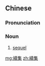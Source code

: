 {{also|续集}}
==Chinese==
{{zh-forms|s=续集}}

===Pronunciation===
{{zh-pron
|m=xùjí
|c=zuk6 zaap6
|mn=sio̍k-chi̍p
|cat=n
}}

===Noun===
{{zh-noun}}

# [[sequel]] {{gloss|to a book, film etc}}

[[mg:續集]]
[[zh:續集]]